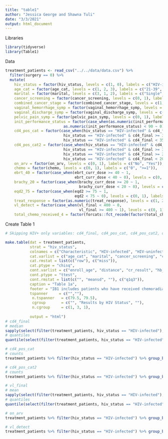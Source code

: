 ```yaml
---
title: "table1"
author: "Jessica George and Shawna Tuli"
date: "3/3/2021"
output: html_document
---
```


Libraries
```r
library(tidyverse)
library(Table1)
```

Data
```r
treatment_patients <- read_csv("../../data/data.csv") %>% 
  filter(surgery == 0) %>% 
  mutate(
    hiv_status = factor(hiv_status, levels = c(1, 0), labels = c("HIV-infected", "HIV-uninfected")),
    age_cat = factor(age_cat, levels = c(1, 2, 3), labels = c("21-39", "40-59", ">60")),
    marital = factor(marital, levels = c(3, 1, 2), labels = c("Single", "Married/partnered", "Divorced/widowed")),
    cancer_screening = factor(cancer_screening, levels = c(0, 1), labels = c("No", "Yes")),
    combined_cancer_stage = factor(combined_cancer_stage, levels = c(1, 2, 3, 4), labels = c("I (IB1*, IB2)", "II (IIA, IIB)", "III-IV (IIIA, IIIB, IV)", "III-IV (IIIA, IIIB, IV)")),
    vaginal_hemorrhage_symp = factor(vaginal_hemorrhage_symp, levels = c(0, 1), labels = c("No", "Yes")),
    vaginal_discharge_symp = factor(vaginal_discharge_symp, levels = c(0, 1), labels = c("No", "Yes")),
    pelvic_pain_symp = factor(pelvic_pain_symp, levels = c(0, 1), labels = c("No", "Yes")),
    init_performance_status = factor(case_when(as.numeric(init_performance_status) >= 90 ~ 1, 
                          as.numeric(init_performance_status) < 90 ~ 0), levels = c(1, 0), labels = c(">=90", "<90")),
    cd4_pos_cat = factor(case_when(hiv_status == "HIV-infected" & cd4_final >= 500 ~ 1, 
                          hiv_status == "HIV-infected" & cd4_final >= 350 & cd4_final < 500 ~ 2,
                          hiv_status == "HIV-infected" & cd4_final < 350 ~ 3), levels = c(1, 2, 3), labels = c(">=500", ">=350-<500", "<350")),
    cd4_pos_cat2 = factor(case_when(hiv_status == "HIV-infected" & cd4_final >= 500 ~ 1, 
                          hiv_status == "HIV-infected" & cd4_final >= 350 & cd4_final < 500 ~ 2,
                          hiv_status == "HIV-infected" & cd4_final >= 200 & cd4_final < 350 ~ 3,
                          hiv_status == "HIV-infected" & cd4_final < 200 ~ 4), levels = c(1, 2, 3, 4), labels = c(">=500", ">=350-<500", ">=200-<350", "<200")),
    on_arv = factor(on_arv, levels = c(0, 1), labels = c("No", "Yes")),
    chemo = factor(chemo, levels = c(0, 1), labels = c("0", ">=1")),
    ebrt_40 = factor(case_when(ebrt_curr_dose >= 40 ~ 1, 
                               ebrt_curr_dose < 40 ~ 0), levels = c(0, 1), labels = c("No", "Yes")),
    brachy_20 = factor(case_when(brachy_curr_dose >= 20 ~ 1, 
                                 brachy_curr_dose < 20 ~ 0), levels = c(0, 1), labels = c("No", "Yes")),
    eqd2_75 = factor(case_when(eqd2 >= 75 ~ 1,
                               eqd2 < 75 ~ 0), levels = c(0, 1), labels = c("No", "Yes")),
    treat_response = factor(as.numeric(treat_response), levels = c(1, 2, 5), labels = c("Complete", "Partial", "Not available")),
    vl_detect = factor(case_when(vl_final < 400 ~ 0,
                                 vl_final >= 400 ~ 1), levels = c(0, 1), labels = c("Undetectable", "Detectable")),
    total_chemo_received_4 = factor(forcats::fct_recode(factor(total_chemo_received), "0" = "0", "0" = "1", "0" = "2", "0" = "3", "1" = "4", "1" = "5", "1" = "6", "1" = "7"), labels = c("<4", ">=4")))
```

Create Table 1
```r
# Skipping HIV+ only variables: cd4_final, cd4_pos_cat, cd4_pos_cat2, on_arv, vl_detect... See below for calculations for these variables

make.table(dat = treatment_patients,
           strat = "hiv_status",
           colnames = c("Characteristic", "HIV-infected", "HIV-uninfected", "Overall", "P"),
           cat.varlist = c("age_cat", "marital", "cancer_screening", "combined_cancer_stage", "vaginal_hemorrhage_symp", "vaginal_discharge_symp", "pelvic_pain_symp", "init_performance_status", "chemo", "ebrt_40", "brachy_20", "eqd2_75", "treat_response"),
           cat.rmstat = list(c("row"), c("miss")),
           cat.ptype = "chisq",
           cont.varlist = c("enroll_age", "distance", "cr_result", "hb_result", "neut_result", "wbc_result", "alb_result", "total_chemo_received", "eqd2", "treat_duration"),
           cont.ptype = "ttest",
           cont.rmstat = list(c("", "meansd", ""), c("q1q3")),
           caption = "Table 1a",
           footer = "IB1 includes patients who have received chemoradiation therapy, excluding those who have received surgery.<br><i>Abbreviations:</i> ANC = absolute neutrophil count; ARV = antiretroviral; EBRT = external beam radiation therapy; EQD2 = radiobiological equivalent dose; KPS = Karofsky performance score; WBC = white blood cells.<br>Values are presented as number (percentage), unless otherwise noted.",
           tspanner     = c("",""),
            n.tspanner   = c(79.5, 79.5),
            cgroup       = c("", "Results by HIV Status", ""),
            n.cgroup     = c(1, 3, 1),
            
           output = "html")
# cd4_final
# median
sapply(select(filter(treatment_patients, hiv_status == "HIV-infected"), cd4_final), median, na.rm = T)
# quantiles
quantile(select(filter(treatment_patients, hiv_status == "HIV-infected"), cd4_final), probs = c(0.25, 0.75), na.rm = T)

# cd4_pos_cat
# counts
treatment_patients %>% filter(hiv_status == "HIV-infected") %>% group_by(cd4_pos_cat) %>% summarise(n())

# cd4_pos_cat2
# counts
treatment_patients %>% filter(hiv_status == "HIV-infected") %>% group_by(cd4_pos_cat2) %>% summarise(n())

# vl_final
# mean
sapply(select(filter(treatment_patients, hiv_status == "HIV-infected"), vl_final), median, na.rm = T)
# quantiles
quantile(select(filter(treatment_patients, hiv_status == "HIV-infected"), vl_final), probs = c(0.25, 0.75), na.rm = T)

# on_arv
treatment_patients %>% filter(hiv_status == "HIV-infected") %>% group_by(on_arv) %>% summarise(n())

# vl_detect
treatment_patients %>% filter(hiv_status == "HIV-infected") %>% group_by(vl_detect) %>% summarise(n())
```
